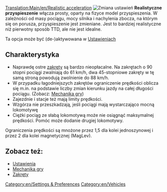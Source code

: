[[Translation:Main/en/Realistic acceleration]]
[[File:en/Przyspieszenie realistyczne.png|frame|right|Zmiana ustawień]]
'''Realistyczne przyspieszenie''' włącza prosty, oparty na fizyce model przyspieszenia. W zależności od masy pociągu, mocy silnika i nachylenia zbocza, na którym się on porusza, przyspieszenie jest zmieniane. Jest to bardziej realistyczne niż pierwotny sposób TTD, ale nie jest idealne.

Ta opcja może być (de-)aktywowana w [[Main/en/Ustawienia/Pojazdy/Pl#Model przyspieszania pociągu|Ustawieniach]]

==Charakterystyka==
* Naprawdę ostre [[Main/pl/Zakręty|zakręty]] są bardzo nieopłacalne. Na zakrętach o 90 stopni pociągi zwalniają do 61 km/h, dwa 45-stopniowe zakręty w tę samą stroną powodują zwolnienie do 88 km/h.
* W przypadku łagodniejszych zakrętów ograniczenie prędkości oblicza się m.in. na podstawie liczby zmian kierunku jazdy na całej długości pociągu. (Zobacz: [[Main/en/Mechanika gry/Pl#Pociągi|Mechanika gry]])
* Zajezdnie i stacje też mają limity prędkości.
* Wzgórza nie przeszkadzają, jeśli pociągi mają wystarczająco mocną lokomotywę
* Ciężki pociąg ze słabą lokomotywą może nie osiągnąć maksymalnej prędkości. Pomóc może dodanie drugiej lokomotywy.

Ograniczenia prędkości są mnożone przez 1,5 dla kolei jednoszynowej i przez 2 dla kolei magnetycznej (MagLev).

==Zobacz też:==
* [[Main/en/Ustawienia/Pojazdy/Pl#Model przyspieszania pociągu|Ustawienia]]
* [[Main/en/Mechanika gry/Pl#Pociągi|Mechanika gry]]
* [[Main/pl/Zakręty|Zakręty]]

[[Category:en/Settings & Preferences]]
[[Category:en/Vehicles]]